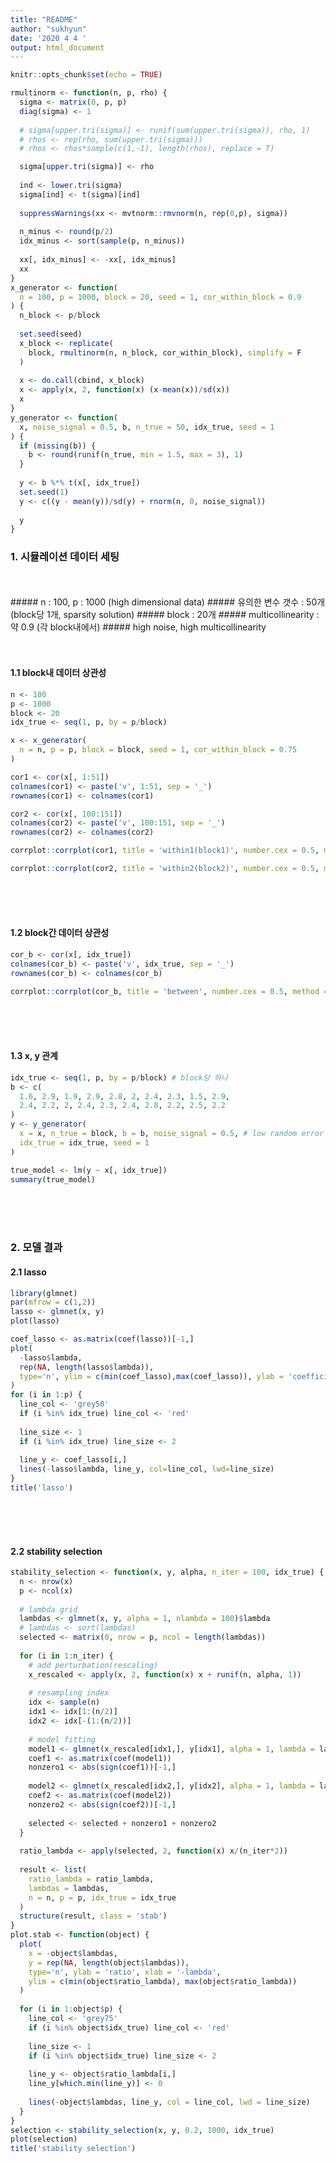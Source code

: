 ```yaml
---
title: "README"
author: "sukhyun"
date: '2020 4 4 '
output: html_document
---
```


```r
knitr::opts_chunk$set(echo = TRUE)
```

```r
rmultinorm <- function(n, p, rho) {
  sigma <- matrix(0, p, p)
  diag(sigma) <- 1
  
  # sigma[upper.tri(sigma)] <- runif(sum(upper.tri(sigma)), rho, 1)
  # rhos <- rep(rho, sum(upper.tri(sigma)))
  # rhos <- rhos*sample(c(1,-1), length(rhos), replace = T)

  sigma[upper.tri(sigma)] <- rho
  
  ind <- lower.tri(sigma)
  sigma[ind] <- t(sigma)[ind] 
  
  suppressWarnings(xx <- mvtnorm::rmvnorm(n, rep(0,p), sigma))
  
  n_minus <- round(p/2)
  idx_minus <- sort(sample(p, n_minus))
  
  xx[, idx_minus] <- -xx[, idx_minus]
  xx
}
x_generator <- function(
  n = 100, p = 1000, block = 20, seed = 1, cor_within_block = 0.9
) {
  n_block <- p/block  
  
  set.seed(seed)
  x_block <- replicate(
    block, rmultinorm(n, n_block, cor_within_block), simplify = F
  )
  
  x <- do.call(cbind, x_block)
  x <- apply(x, 2, function(x) (x-mean(x))/sd(x))
  x
}
y_generator <- function(
  x, noise_signal = 0.5, b, n_true = 50, idx_true, seed = 1
) {
  if (missing(b)) {
    b <- round(runif(n_true, min = 1.5, max = 3), 1)  
  }
  
  y <- b %*% t(x[, idx_true])
  set.seed(1)
  y <- c((y - mean(y))/sd(y) + rnorm(n, 0, noise_signal))
  
  y
}
```

### 1. 시뮬레이션 데이터 세팅
<br>  
##### n : 100, p : 1000 (high dimensional data)
##### 유의한 변수 갯수 : 50개 (block당 1개, sparsity solution)
##### block : 20개
##### multicollinearity : 약 0.9 (각 block내에서)
##### high noise, high multicollinearity
<br>  
<br>  

#### 1.1 block내 데이터 상관성
```r
n <- 100
p <- 1000
block <- 20
idx_true <- seq(1, p, by = p/block)

x <- x_generator(
  n = n, p = p, block = block, seed = 1, cor_within_block = 0.75
)

cor1 <- cor(x[, 1:51])
colnames(cor1) <- paste('v', 1:51, sep = '_')
rownames(cor1) <- colnames(cor1)

cor2 <- cor(x[, 100:151])
colnames(cor2) <- paste('v', 100:151, sep = '_')
rownames(cor2) <- colnames(cor2)

corrplot::corrplot(cor1, title = 'within1(block1)', number.cex = 0.5, method = 'color', type = 'upper', tl.cex = .6, diag = F, mar=c(0,0,1.5,0))
```
```r
corrplot::corrplot(cor2, title = 'within2(block2)', number.cex = 0.5, method = 'color', type = 'upper', tl.cex = .6, diag = F, mar=c(0,0,1.5,0))
```
<br>  
<br>  

#### 1.2 block간 데이터 상관성
```r
cor_b <- cor(x[, idx_true])
colnames(cor_b) <- paste('v', idx_true, sep = '_')
rownames(cor_b) <- colnames(cor_b)

corrplot::corrplot(cor_b, title = 'between', number.cex = 0.5, method = 'color', type = 'upper', tl.cex = .6, diag = F, mar=c(0,0,1.5,0))
```
<br>  
<br>  

#### 1.3 x, y 관계
```r
idx_true <- seq(1, p, by = p/block) # block당 하나
b <- c(
  1.6, 2.9, 1.9, 2.9, 2.8, 2, 2.4, 2.3, 1.5, 2.9,
  2.4, 2.2, 2, 2.4, 2.3, 2.4, 2.8, 2.2, 2.5, 2.2
)
y <- y_generator(
  x = x, n_true = block, b = b, noise_signal = 0.5, # low random error
  idx_true = idx_true, seed = 1
)

true_model <- lm(y ~ x[, idx_true])
summary(true_model)
```
<br>  
<br>  

### 2. 모델 결과
#### 2.1 lasso
```r
library(glmnet)
par(mfrow = c(1,2))
lasso <- glmnet(x, y)
plot(lasso)

coef_lasso <- as.matrix(coef(lasso))[-1,]
plot(
  -lasso$lambda, 
  rep(NA, length(lasso$lambda)), 
  type='n', ylim = c(min(coef_lasso),max(coef_lasso)), ylab = 'coefficient', xlab = '-lambda'
)
for (i in 1:p) {
  line_col <- 'grey50'
  if (i %in% idx_true) line_col <- 'red'
  
  line_size <- 1
  if (i %in% idx_true) line_size <- 2
  
  line_y <- coef_lasso[i,]
  lines(-lasso$lambda, line_y, col=line_col, lwd=line_size)
}
title('lasso')
```
<br>  
<br>  

#### 2.2 stability selection
```r
stability_selection <- function(x, y, alpha, n_iter = 100, idx_true) {
  n <- nrow(x)
  p <- ncol(x)
  
  # lambda grid
  lambdas <- glmnet(x, y, alpha = 1, nlambda = 100)$lambda
  # lambdas <- sort(lambdas)
  selected <- matrix(0, nrow = p, ncol = length(lambdas))
  
  for (i in 1:n_iter) {
    # add perturbation(rescaling)
    x_rescaled <- apply(x, 2, function(x) x + runif(n, alpha, 1))
    
    # resampling index
    idx <- sample(n)
    idx1 <- idx[1:(n/2)]
    idx2 <- idx[-(1:(n/2))]
    
    # model fitting
    model1 <- glmnet(x_rescaled[idx1,], y[idx1], alpha = 1, lambda = lambdas)
    coef1 <- as.matrix(coef(model1))
    nonzero1 <- abs(sign(coef1))[-1,]
    
    model2 <- glmnet(x_rescaled[idx2,], y[idx2], alpha = 1, lambda = lambdas)
    coef2 <- as.matrix(coef(model2))
    nonzero2 <- abs(sign(coef2))[-1,]
    
    selected <- selected + nonzero1 + nonzero2
  }
  
  ratio_lambda <- apply(selected, 2, function(x) x/(n_iter*2))
  
  result <- list(
    ratio_lambda = ratio_lambda,
    lambdas = lambdas, 
    n = n, p = p, idx_true = idx_true
  )
  structure(result, class = 'stab')
}
plot.stab <- function(object) {
  plot(
    x = -object$lambdas, 
    y = rep(NA, length(object$lambdas)), 
    type='n', ylab = 'ratio', xlab = '-lambda',
    ylim = c(min(object$ratio_lambda), max(object$ratio_lambda))
  )
  
  for (i in 1:object$p) {
    line_col <- 'grey75'
    if (i %in% object$idx_true) line_col <- 'red'
    
    line_size <- 1
    if (i %in% object$idx_true) line_size <- 2
    
    line_y <- object$ratio_lambda[i,]
    line_y[which.min(line_y)] <- 0
    
    lines(-object$lambdas, line_y, col = line_col, lwd = line_size)
  }
}
selection <- stability_selection(x, y, 0.2, 1000, idx_true)
plot(selection)
title('stability selection')
```